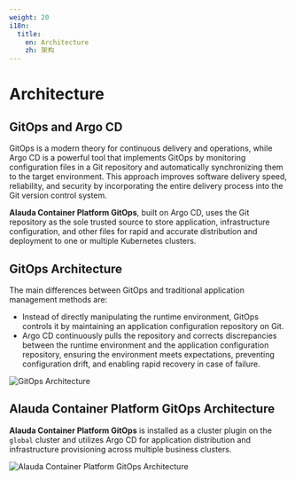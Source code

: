 ```yaml
---
weight: 20
i18n:
  title:
    en: Architecture
    zh: 架构
---
```


# Architecture

## GitOps and Argo CD

GitOps is a modern theory for continuous delivery and operations, while Argo CD is a powerful tool that implements GitOps by monitoring configuration files in a Git repository and automatically synchronizing them to the target environment. This approach improves software delivery speed, reliability, and security by incorporating the entire delivery process into the Git version control system.

**Alauda Container Platform GitOps**, built on Argo CD, uses the Git repository as the sole trusted source to store application, infrastructure configuration, and other files for rapid and accurate distribution and deployment to one or multiple Kubernetes clusters.

## GitOps Architecture

The main differences between GitOps and traditional application management methods are:
- Instead of directly manipulating the runtime environment, GitOps controls it by maintaining an application configuration repository on Git.
- Argo CD continuously pulls the repository and corrects discrepancies between the runtime environment and the application configuration repository, ensuring the environment meets expectations, preventing configuration drift, and enabling rapid recovery in case of failure.

![GitOps Architecture](../assets/architecture_gitops.jpg "GitOps Architecture")

## Alauda Container Platform GitOps Architecture

**Alauda Container Platform GitOps** is installed as a cluster plugin on the `global` cluster and utilizes Argo CD for application distribution and infrastructure provisioning across multiple business clusters.

![Alauda Container Platform GitOps Architecture](../assets/architecture_alauda_gitops.png "Alauda Container Platform GitOps Architecture")
